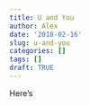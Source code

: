 ```yaml
---
title: U and You
author: Alex
date: '2018-02-16'
slug: u-and-you
categories: []
tags: []
draft: TRUE
---
```


Here's 
